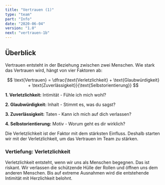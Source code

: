 ```yaml
---
title: "Vertrauen (1)"
type: "team"
part: "Info"
date: "2020-06-04"
version: "1.0"
next: "vertrauen-1b"
---
```



<Row className="tutsegment"> 
<Col>

## Überblick
Vertrauen entsteht in der Beziehung zwischen zwei Menschen.
Wie stark das Vertrauen wird, hängt von vier Faktoren ab:


$$
\text{Vertrauen} = \dfrac{\text{Verletzlichkeit} + \text{Glaubwürdigkeit} + \text{Zuverlässigkeit}}{\text{Selbstorientierung}}
$$

__1. Verletzlichkeit:__
Intimität - Fühle ich mich wohl?

__2. Glaubwürdigkeit:__
Inhalt - Stimmt es, was du sagst?

__3. Zuverlässigkeit:__
Taten - Kann ich mich auf dich verlassen?

__4. Selbstorientierung:__
Motiv - Worum geht es dir wirklich?

Die Verletzlichkeit ist der Faktor mit dem stärksten Einfluss.
Deshalb starten wir mit der Verletzlichkeit, um das Vertrauen im Team zu stärken.

</Col>
</Row>


<Row className="tutsegment"> 
<Col>

### Vertiefung: Verletzlichkeit

Verletzlichkeit entsteht, wenn wir uns als Menschen begegnen.
Das ist riskant. Wir verlassen die schützende Hülle der Rollen und öffnen uns dem anderen Menschen.
Bis auf extreme Ausnahmen wird die entstehende Intimität mit Herzlichkeit belohnt.
</Col>
</Row>
